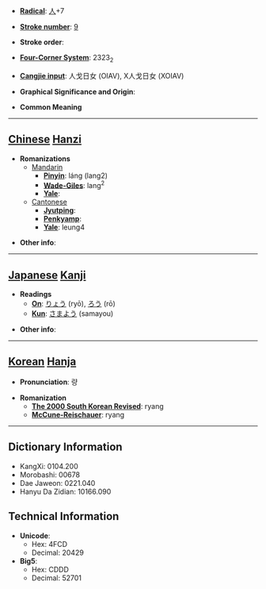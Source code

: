 * '''[[Wiktionary:Chinese radical index| Radical]]''': [[Wiktionary:Chinese radical index 人|人]]+7

* '''[[Wiktionary:Chinese total strokes index|Stroke number]]''': [[Wiktionary:Chinese total strokes index 9|9]]

* '''Stroke order''': 

* '''[[Wiktionary:Chinese four corner index|Four-Corner System]]''': 2323<sub>2</sub>

* '''[[Wiktionary:Chinese Cangjie index|Cangjie input]]''': 人戈日女 (OIAV), X人戈日女 (XOIAV)

* '''Graphical Significance and Origin''': 

* '''Common Meaning'''

----

== [[Chinese]] [[Hanzi]] ==

* '''Romanizations'''
** [[Mandarin]]
*** '''[[Pinyin]]''': láng (lang2)
*** '''[[Wade-Giles]]''': lang<sup>2</sup>
*** '''[[Yale]]''': 
**[[Cantonese]]
***'''[[Jyutping]]''':
***'''[[Penkyamp]]''': 
***'''[[Yale]]''': leung4

* '''Other info''': 

----

== [[Japanese]] [[Kanji]] ==

* '''Readings'''
** '''[[On]]''': [[りょう]] (ryō), [[ろう]] (rō)
** '''[[Kun]]''': [[さまよう]] (samayou)

* '''Other info''':  

----

== [[Korean]] [[Hanja]] ==

* '''Pronunciation''': 량

* '''Romanization'''
** '''[[The 2000 South Korean Revised Romanization|The 2000 South Korean Revised]]''': ryang
** '''[[McCune-Reischauer]]''': ryang

----

== Dictionary Information ==

* KangXi: 0104.200
* Morobashi: 00678
* Dae Jaweon: 0221.040
* Hanyu Da Zidian: 10166.090

== Technical Information ==

* '''Unicode''':
** Hex: 4FCD
** Decimal: 20429
* '''Big5''':
** Hex: CDDD
** Decimal: 52701